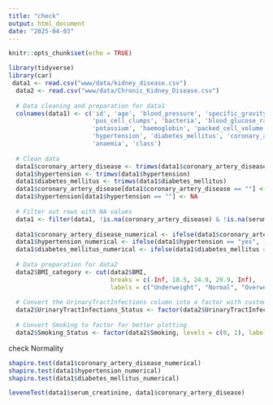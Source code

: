 ```yaml
---
title: "check"
output: html_document
date: "2025-04-03"
---
```


```r
knitr::opts_chunk$set(echo = TRUE)
```

```r
library(tidyverse)
library(car)
 data1 <- read.csv("www/data/kidney_disease.csv")
  data2 <- read.csv("www/data/Chronic_Kidney_Disease.csv")
  
  # Data cleaning and preparation for data1
  colnames(data1) <- c('id', 'age', 'blood_pressure', 'specific_gravity', 'albumin', 'sugar', 'red_blood_cells', 'pus_cell',
                       'pus_cell_clumps', 'bacteria', 'blood_glucose_random', 'blood_urea', 'serum_creatinine', 'sodium',
                       'potassium', 'haemoglobin', 'packed_cell_volume', 'white_blood_cell_count', 'red_blood_cell_count',
                       'hypertension', 'diabetes_mellitus', 'coronary_artery_disease', 'appetite', 'peda_edema',
                       'anaemia', 'class')
  
  # Clean data
  data1$coronary_artery_disease <- trimws(data1$coronary_artery_disease)
  data1$hypertension <- trimws(data1$hypertension)
  data1$diabetes_mellitus <- trimws(data1$diabetes_mellitus)
  data1$coronary_artery_disease[data1$coronary_artery_disease == ""] <- NA
  data1$hypertension[data1$hypertension == ""] <- NA
  
  # Filter out rows with NA values
  data1 <- filter(data1, !is.na(coronary_artery_disease) & !is.na(serum_creatinine) & !is.na(albumin))
  
  data1$coronary_artery_disease_numerical <- ifelse(data1$coronary_artery_disease == "yes", 1, 0)
  data1$hypertension_numerical <- ifelse(data1$hypertension == "yes", 1, 0)
  data1$diabetes_mellitus_numerical <- ifelse(data1$diabetes_mellitus == "yes", 1, 0)
  
  # Data preparation for data2
  data2$BMI_category <- cut(data2$BMI,
                            breaks = c(-Inf, 18.5, 24.9, 29.9, Inf),
                            labels = c("Underweight", "Normal", "Overweight", "Obese"))
  
  # Convert the UrinaryTractInfections column into a factor with custom labels
  data2$UrinaryTractInfections_Status <- factor(data2$UrinaryTractInfections, labels = c("No Infection", "Yes Infection"))
  
  # Convert Smoking to factor for better plotting
  data2$Smoking_Status <- factor(data2$Smoking, levels = c(0, 1), labels = c("Non-Smoker", "Smoker"))
```

check Normality
```r
shapiro.test(data1$coronary_artery_disease_numerical)
shapiro.test(data1$hypertension_numerical)
shapiro.test(data1$diabetes_mellitus_numerical)

```

```r
leveneTest(data1$serum_creatinine, data1$coronary_artery_disease)
```

